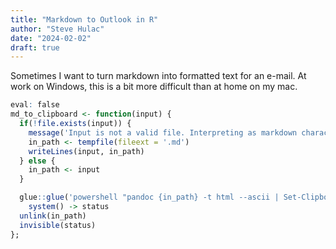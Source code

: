 ```yaml
---
title: "Markdown to Outlook in R"
author: "Steve Hulac"
date: "2024-02-02"
draft: true
---
```


Sometimes I want to turn markdown into formatted text for an e-mail. At work on Windows, this is a bit more difficult than at home on my mac. 

```r
eval: false
md_to_clipboard <- function(input) {
  if(!file.exists(input)) {
    message('Input is not a valid file. Interpreting as markdown character string')
    in_path <- tempfile(fileext = '.md')
    writeLines(input, in_path)
  } else {
    in_path <- input
  }

  glue::glue('powershell "pandoc {in_path} -t html --ascii | Set-Clipboard -AsHtml"') |> 
    system() -> status
  unlink(in_path)
  invisible(status)
};  
```